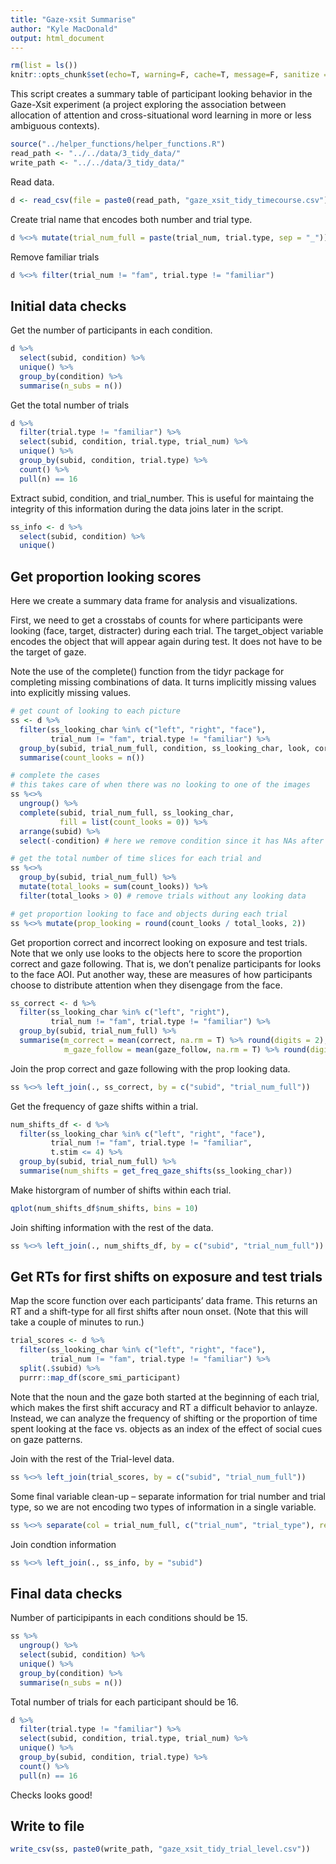 ```yaml
---
title: "Gaze-xsit Summarise"
author: "Kyle MacDonald"
output: html_document
---
```


```r
rm(list = ls())
knitr::opts_chunk$set(echo=T, warning=F, cache=T, message=F, sanitize = T)
```

This script creates a summary table of participant looking behavior in the Gaze-Xsit experiment (a project exploring the association between allocation of attention and cross-situational word learning in more or less ambiguous contexts).

```r
source("../helper_functions/helper_functions.R")
read_path <- "../../data/3_tidy_data/"
write_path <- "../../data/3_tidy_data/"
```

Read data. 

```r
d <- read_csv(file = paste0(read_path, "gaze_xsit_tidy_timecourse.csv"))
```

Create trial name that encodes both number and trial type. 

```r
d %<>% mutate(trial_num_full = paste(trial_num, trial.type, sep = "_")) 
```

Remove familiar trials

```r
d %<>% filter(trial_num != "fam", trial.type != "familiar")
```

## Initial data checks

Get the number of participants in each condition.

```r
d %>% 
  select(subid, condition) %>% 
  unique() %>% 
  group_by(condition) %>% 
  summarise(n_subs = n())
```

Get the total number of trials

```r
d %>% 
  filter(trial.type != "familiar") %>% 
  select(subid, condition, trial.type, trial_num) %>% 
  unique() %>% 
  group_by(subid, condition, trial.type) %>% 
  count() %>% 
  pull(n) == 16
```

Extract subid, condition, and trial_number. This is useful for maintaing the integrity of this information during the data joins later in the script. 

```r
ss_info <- d %>% 
  select(subid, condition) %>%
  unique()
```

## Get proportion looking scores

Here we create a summary data frame for analysis and visualizations.

First, we need to get a crosstabs of counts for where participants were looking (face, target, distracter) during each trial. The target_object variable encodes the object that will appear again during test. It does not have to be the target of gaze. 

Note the use of the complete() function from the tidyr package for completing missing combinations of data. It turns implicitly missing values into explicitly missing values.

```r
# get count of looking to each picture
ss <- d %>% 
  filter(ss_looking_char %in% c("left", "right", "face"),
         trial_num != "fam", trial.type != "familiar") %>%
  group_by(subid, trial_num_full, condition, ss_looking_char, look, correct) %>% 
  summarise(count_looks = n()) 

# complete the cases 
# this takes care of when there was no looking to one of the images
ss %<>% 
  ungroup() %>% 
  complete(subid, trial_num_full, ss_looking_char, 
           fill = list(count_looks = 0)) %>%
  arrange(subid) %>% 
  select(-condition) # here we remove condition since it has NAs after the complete function

# get the total number of time slices for each trial and
ss %<>% 
  group_by(subid, trial_num_full) %>% 
  mutate(total_looks = sum(count_looks)) %>% 
  filter(total_looks > 0) # remove trials without any looking data

# get proportion looking to face and objects during each trial
ss %<>% mutate(prop_looking = round(count_looks / total_looks, 2))
```

Get proportion correct and incorrect looking on exposure and test trials. Note that we only use looks to the objects here to score the proportion correct and gaze following. That is, we don't penalize participants for looks to the face AOI. Put another way, these are measures of how participants choose to distribute attention when they disengage from the face. 

```r
ss_correct <- d %>% 
  filter(ss_looking_char %in% c("left", "right"),
         trial_num != "fam", trial.type != "familiar") %>%
  group_by(subid, trial_num_full) %>% 
  summarise(m_correct = mean(correct, na.rm = T) %>% round(digits = 2),
            m_gaze_follow = mean(gaze_follow, na.rm = T) %>% round(digits = 2))
```

Join the prop correct and gaze following with the prop looking data.

```r
ss %<>% left_join(., ss_correct, by = c("subid", "trial_num_full"))
```

Get the frequency of gaze shifts within a trial.

```r
num_shifts_df <- d %>% 
  filter(ss_looking_char %in% c("left", "right", "face"),
         trial_num != "fam", trial.type != "familiar", 
         t.stim <= 4) %>% 
  group_by(subid, trial_num_full) %>% 
  summarise(num_shifts = get_freq_gaze_shifts(ss_looking_char))
```

Make historgram of number of shifts within each trial.

```r
qplot(num_shifts_df$num_shifts, bins = 10)
```

Join shifting information with the rest of the data.  

```r
ss %<>% left_join(., num_shifts_df, by = c("subid", "trial_num_full"))
```

## Get RTs for first shifts on exposure and test trials

Map the score function over each participants' data frame. This returns an RT and a shift-type for all first shifts after noun onset. (Note that this will take a couple of minutes to run.) 

```r
trial_scores <- d %>% 
  filter(ss_looking_char %in% c("left", "right", "face"),
         trial_num != "fam", trial.type != "familiar") %>% 
  split(.$subid) %>% 
  purrr::map_df(score_smi_participant)
```

Note that the noun and the gaze both started at the beginning of each trial, which makes the first shift accuracy and RT a difficult behavior to anlayze. Instead, we can analyze the frequency of shifting or the proportion of time spent looking at the face vs. objects as an index of the effect of social cues on gaze patterns.

Join with the rest of the Trial-level data. 

```r
ss %<>% left_join(trial_scores, by = c("subid", "trial_num_full"))
```

Some final variable clean-up -- separate information for trial number and trial type, so we are not encoding two types of information in a single variable. 

```r
ss %<>% separate(col = trial_num_full, c("trial_num", "trial_type"), remove = F)
```

Join condtion information 

```r
ss %<>% left_join(., ss_info, by = "subid")
```

## Final data checks

Number of participipants in each conditions should be 15.

```r
ss %>% 
  ungroup() %>% 
  select(subid, condition) %>% 
  unique() %>% 
  group_by(condition) %>% 
  summarise(n_subs = n())
```

Total number of trials for each participant should be 16. 

```r
d %>% 
  filter(trial.type != "familiar") %>% 
  select(subid, condition, trial.type, trial_num) %>% 
  unique() %>% 
  group_by(subid, condition, trial.type) %>% 
  count() %>% 
  pull(n) == 16
```

Checks looks good! 

## Write to file

```r
write_csv(ss, paste0(write_path, "gaze_xsit_tidy_trial_level.csv"))
```

